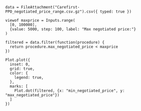```ojs
data = FileAttachment("Carefirst-PPO_negotiated_price_range.csv.gz").csv({ typed: true })
```

```ojs
viewof maxprice = Inputs.range(
  [0, 100000], 
  {value: 5000, step: 100, label: "Max negotiated price:"}
)
```

```ojs
filtered = data.filter(function(procedure) {
  return procedure.max_negotiated_price < maxprice
})
```

```ojs
Plot.plot({
  inset: 0,
  grid: true,
  color: {
    legend: true,
  },
  marks: [
    Plot.dot(filtered, {x: "min_negotiated_price", y: "max_negotiated_price"})
  ]
})
```

